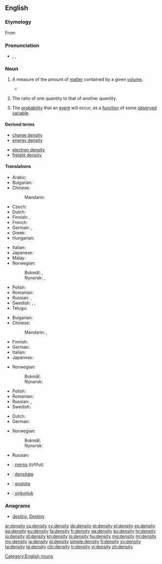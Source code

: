 ==English==
{{wikipedia}}

===Etymology===
From {{etyl|fr|en}} {{term|densité|lang=fr}}

===Pronunciation===
* {{IPA|/ˈden.sɪ.ti/}}, {{X-SAMPA|/"den.sI.ti/}},

===Noun===
{{en-noun|densities}}

#{{senseid|en|physics: amount of matter contained by a given volume}}{{context|physics|lang=en}} A measure of the amount of [[matter]] contained by a given [[volume]].
#*{{quote-magazine|year=2013|month=May-June|author=Kevin Heng
|title=[http://www.americanscientist.org/issues/pub/2013/3/why-does-nature-form-exoplanets-easily Why Does Nature Form Exoplanets Easily?]
|volume=101|issue=3|page=184|magazine={{w|American Scientist}}
|passage=In the past two years, NASA’s Kepler Space Telescope has located nearly 3,000 exoplanet candidates ranging from sub-Earth-sized minions to gas giants that dwarf our own Jupiter. Their '''densities''' range from that of styrofoam to iron.}}
#{{senseid|en|number of particles or other quantity contained by a given volume}}The ratio of one quantity to that of another quantity.
#: {{usex|The number of particles per unit volume of a specified volume can be considered to be the particle density for the specified volume.|lang=en}}
#{{senseid|en|probability}}The [[probability]] that an [[event]] will occur, as a [[function]] of some [[observe]]d [[variable]].

====Derived terms====
{{top2}}
* [[charge density]]
* [[energy density]]
{{mid2}}
* [[electron density]]
* [[freight density]]
{{bottom}}

====Translations====
{{trans-top|physics: amount of matter contained by a given volume}}
* Arabic: {{t+|ar|كثافة|f|tr=kaṯāfa|sc=Arab}}
* Bulgarian: {{t+|bg|плътност|f|tr=plǎ̀tnost}}
* Chinese:
*: Mandarin: {{t|cmn|密度|tr=mìdù|sc=Hani}}
* Czech: {{t+|cs|hustota|f}}
* Dutch: {{t+|nl|dichtheid|f}}
* Finnish: {{t+|fi|tiheys}}, {{t+|fi|ominaispaino}}
* French: {{t+|fr|densité|f}}
* German: {{t+|de|Dichte|f}}, {{t-|de|Massendichte|f}}
* Greek: {{t+|el|πυκνότητα|f|tr=pyknótita}}
* Hungarian: {{t+|hu|sűrűség}}
{{trans-mid}}
* Italian: {{t+|it|densità|f}}
* Japanese: {{t+|ja|密度|tr=みつど, mitsudo}}
* Malay: {{t-|ms|ketumpatan}}
* Norwegian:
*: Bokmål: {{t-|nb|massetetthet|m|f}}, {{t-|nb|densitet|m}}
*: Nynorsk: {{t-|nn|massetettleik|m}}, {{t-|nn|densitet|m}}
* Polish: {{t+|pl|gęstość|f}}
* Romanian: {{t-|ro|densitate|f}}
* Russian: {{t+|ru|плотность|f|tr=plótnostʹ}}, {{t+|ru|густота|f|tr=gustotá|sc=Cyrl}}
* Swedish: {{t+|sv|täthet}}, {{t-|sv|massvolym|c}}, {{t+|sv|densitet|c}}
* Telugu: {{t+|te|సాంద్రత|tr=saandratha}}
{{trans-bottom}}

{{trans-top|number of particles or other quantity contained by a given volume}}
* Bulgarian: {{t+|bg|плътност|f|tr=plǎ̀tnost}}
* Chinese:
*: Mandarin: {{t|cmn|濃度|sc=Hani}}, {{t|cmn|浓度|tr=nóngdù|sc=Hani}}
* Finnish: {{t+|fi|tiheys}}
* German: {{t+|de|Dichte|f}}
* Italian: {{t+|it|densità|f}}
* Japanese: {{t-|ja|濃度|tr=のうど, nōdo}}
{{trans-mid}}
* Norwegian:
*: Bokmål: {{t-|nb|tetthet|m|f}}
*: Nynorsk: {{t-|nn|tettleik|m}}
* Polish: {{t+|pl|gęstość|f}}
* Romanian: {{t-|ro|densitate|f}}
* Russian: {{t+|ru|плотность|f|tr=plótnostʹ}}, {{t+|ru|густота|f|tr=gustotá|sc=Cyrl}}
* Swedish: {{t+|sv|täthet}}
{{trans-bottom}}

{{trans-top|probability}}
* Dutch: {{t+|nl|waarschijnlijkheid|f}}
* German: {{t+|de|Wahrscheinlichkeit|f}}
{{trans-mid}}
* Norwegian:
*: Bokmål: {{t-|nb|sannsynlighetstetthet|m|f}}
*: Nynorsk: {{t-|nn|sannsynstettleik|m}}
* Russian: {{t+|ru|вероятность|f|tr=verojátnostʹ|sc=Cyrl}}
{{trans-bottom}}

{{checktrans-top}}
* {{ttbc|he}}: [[צפיפות]] (tzfifut) {{f}}
{{trans-mid}}
* {{ttbc|ro}}: [[densitate]] {{f}}
* {{ttbc|sl}}: [[gostota]] {{f}}
* {{ttbc|tr}}: [[yoğunluk]]
{{trans-bottom}}

===Anagrams===
* [[destiny#English|destiny]], [[Destiny#English|Destiny]]

[[Category:English nouns]]

[[ar:density]]
[[cs:density]]
[[cy:density]]
[[de:density]]
[[et:density]]
[[el:density]]
[[es:density]]
[[eo:density]]
[[eu:density]]
[[fa:density]]
[[fr:density]]
[[ga:density]]
[[ko:density]]
[[hr:density]]
[[io:density]]
[[id:density]]
[[kn:density]]
[[lo:density]]
[[hu:density]]
[[mg:density]]
[[ml:density]]
[[my:density]]
[[ja:density]]
[[pl:density]]
[[simple:density]]
[[fi:density]]
[[sv:density]]
[[ta:density]]
[[te:density]]
[[chr:density]]
[[tr:density]]
[[vi:density]]
[[zh:density]]